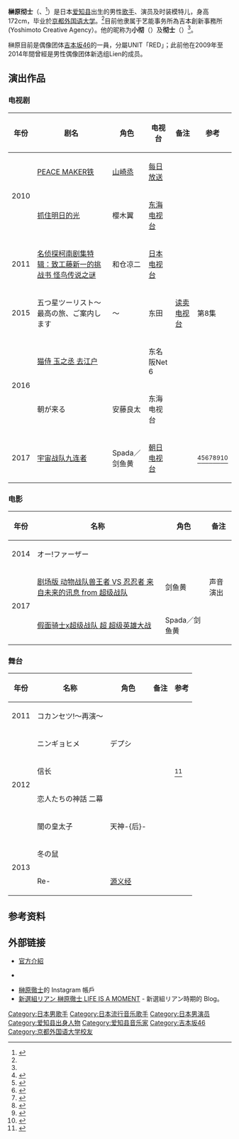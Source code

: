{{Infobox musical artist
| name = 榊原彻士
| native_name = 榊原 徹士
| native_name_lang = ja
| background = solo_singer
| birth_date = {{birth date and age|1989|12|6|df=yes}}
| birth_place = {{JPN}}[[爱知县|爱知县]]
| genre = [[日本流行音乐|日本流行音乐]]
| occupation = 歌手
| instrument = [[歌曲|唱歌]]
| years_active = 2009年至今
| label = [[YOSHIMOTO_R_and_C|YOSHIMOTO R and C]]
| associated_acts = {{ubl|新选组Lien（2009年－2014年）|[[吉本坂46|吉本坂46]]（2018年－）}}
}}
'''榊原彻士'''（{{lang-ja|さかきばら てつじ}}、{{bd|1989年|12月6日|catIdx=Sakakibara Tetsuji}}<ref name="tv dogatch">{{cite web|url=http://dogatch.jp/blog/news/ntv/0903086768.html|title=イケメン学生『新選組リアン』メンバー紹介！|language=ja|publisher=TV Dogatch|date=2009年8月3日|accessdate=2017年2月27日|deadurl=yes|archiveurl=https://web.archive.org/web/20131105130421/http://dogatch.jp/blog/news/ntv/0903086768.html|archivedate=2013年11月5日}}</ref>）是日本[[爱知县|爱知县]]出生的男性[[歌手|歌手]]、演员及时装模特儿，身高172cm，毕业於[[京都外国语大学|京都外国语大学]]。<ref name="tv dogatch"/>目前他隶属于艺能事务所為吉本創新事務所(Yoshimoto Creative Agency）。他的昵称为'''小彻'''（{{lang-ja|てっちゃん}}）及'''彻士'''（{{lang-ja|てつじ}}）<ref name="tv dogatch"/>。

榊原目前是偶像团体[[吉本坂46|吉本坂46]]的一員，分屬UNIT「RED」；此前他在2009年至2014年間曾經是男性偶像团体新选组Lien的成员。

==演出作品==
===电视剧===
{|class="wikitable"
|-
! 年份
! 剧名
! 角色
! 电视台
! 备注
! 参考
|-
|rowspan="2"| 2010 || [[PEACE_MAKER铁|PEACE MAKER铁]] || [[山崎烝|山崎烝]] || [[每日放送|每日放送]] || ||
|-
|[[抓住明日的光|抓住明日的光]] || 樱木翼 || [[东海电视台|东海电视台]] || ||
|-
| 2011 || [[名侦探柯南_(电视剧)|名侦探柯南剧集特辑：致工藤新一的挑战书 怪鸟传说之谜]] || 和仓凉二 || [[日本电视台|日本电视台]] || ||
|-
| 2015 || 五つ星ツーリスト〜最高の旅、ご案内します!!〜 || 东田 || [[读卖电视台|读卖电视台]] || 第8集 ||
|-
|rowspan="2"| 2016 || [[猫侍|猫侍 玉之丞 去江户]] || || 东名阪Net 6 || ||
|-
|朝が来る || 安藤良太 || 东海电视台 || ||
|-
| 2017 || [[宇宙战队九连者|宇宙战队九连者]] || Spada／剑鱼黄 || [[朝日电视台|朝日电视台]] || ||<ref>{{cite web|url=http://www.cinemacafe.net/article/2016/12/26/45945.html|title=スーパー戦隊シリーズ、来年から9人組ヒーローに！ 「宇宙戦隊キュウレンジャー」|language=ja|publisher=CinemaCafe.net|date=2016年12月26日|accessdate=2017年2月27日|archive-date=2016年12月27日|archive-url=https://web.archive.org/web/20161227195847/http://www.cinemacafe.net/article/2016/12/26/45945.html|dead-url=no}}</ref><ref>{{cite web|url=http://news.mynavi.jp/articles/2016/12/26/sentai/|title=新スーパー戦隊『宇宙戦隊キュウレンジャー』は9人戦士の意欲作、女性戦士が緑を担当|language=ja|publisher=MyNavi News|date=2016年12月26日|accessdate=2017年2月27日|archive-date=2016年12月30日|archive-url=https://web.archive.org/web/20161230013427/http://news.mynavi.jp/articles/2016/12/26/sentai/|dead-url=no}}</ref><ref>{{cite web|url=http://www.hochi.co.jp/entertainment/20161226-OHT1T50047.html|title=「宇宙戦隊キュウレンジャー」４１作目シリーズ最多９人のヒーロー|work=[[体育报知|体育报知]]|language=ja|date=2016年12月26日|accessdate=2017年2月27日|deadurl=yes|archiveurl=https://web.archive.org/web/20161229204907/http://www.hochi.co.jp/entertainment/20161226-OHT1T50047.html|archivedate=2016年12月29日}}</ref><ref>{{cite web|url=https://thetv.jp/news/detail/96623/|title=新戦隊はシリーズ初の9人！「宇宙戦隊」が始動|work=Smart The Television|language=ja|date=2016年12月26日|accessdate=2017年2月27日|archive-date=2016年12月27日|archive-url=https://web.archive.org/web/20161227130639/https://thetv.jp/news/detail/96623/|dead-url=no}}</ref><ref>{{cite web|url=http://www.cinematoday.jp/page/N0088564|title=スーパー戦隊41作目「キュウレンジャー」は宇宙×星座モチーフ！史上初9人組スタート|language=ja|publisher=Cinema Today|date=2016年12月26日|accessdate=2017年2月27日|archive-date=2016年12月27日|archive-url=https://web.archive.org/web/20161227175001/http://www.cinematoday.jp/page/N0088564|dead-url=no}}</ref><ref>{{cite web|url=https://mdpr.jp/news/1649362|title=「スーパー戦隊」新シリーズ、キャスト発表　初の9人組|work=Model Press|language=ja|publisher=Net Native|date=2016年12月26日|accessdate=2017年2月27日|archive-date=2016年12月27日|archive-url=https://web.archive.org/web/20161227125804/https://mdpr.jp/news/1649362|dead-url=no}}</ref><ref>{{cite web|url=http://www.oricon.co.jp/news/2083618/|title=スーパー戦隊シリーズ初の9人組『宇宙戦隊キュウレンジャー』2・12放送開始|work=Oricon Style|language=ja|publisher=Oricon|date=2016年12月26日|accessdate=2017年2月27日|archive-date=2017年2月4日|archive-url=https://web.archive.org/web/20170204165945/http://www.oricon.co.jp/news/2083618/|dead-url=no}}</ref>
|}

===电影===
{|class="wikitable"
|-
! 年份
! 名称
! 角色
! 备注
|-
| 2014 || オー!ファーザー || ||
|-
|rowspan="2"| 2017 || [[剧场版_动物战队兽王者_VS_忍忍者_来自未来的讯息_from_超级战队|剧场版 动物战队兽王者 VS 忍忍者 来自未来的讯息 from 超级战队]] || 剑鱼黄 || 声音演出
|-
|[[假面骑士x超级战队_超_超级英雄大战|假面骑士x超级战队 超 超级英雄大战]] || Spada／剑鱼黄 || 
|}

===舞台===
{|class="wikitable"
|-
! 年份
! 名称
! 角色
! 备注
! 参考
|-
| 2011 || コカンセツ!〜再演〜 || || ||
|-
|rowspan="4"| 2012 || ニンギョヒメ || デプシ || ||
|-
|信长 || || ||<ref>{{cite web|url=http://shinsengumilien.laff.jp/blog/2012/07/post-caed.html|title=お詫び|language=ja|publisher=新选组Lien工作人员博客|date=2012年6月27日|accessdate=2017年2月27日|archive-date=2013年5月1日|archive-url=https://archive.is/20130501112627/http://shinsengumilien.laff.jp/blog/2012/07/post-caed.html|dead-url=yes}}</ref>
|-
|恋人たちの神話 二幕 || || ||
|-
|闇の皇太子 || 天神-{后}- || ||
|-
|rowspan="2"| 2013 || 冬の鼠 || || ||
|-
|Re- || [[源义经|源义经]] || ||
|}

==参考资料==
{{reflist}}

==外部链接==
* [https://profile.yoshimoto.co.jp/talent/detail?id=3967 官方介紹] {{Wayback|url=https://profile.yoshimoto.co.jp/talent/detail?id=3967 |date=20201020133730 }} {{ja icon}}
* {{Twitter|tetsuji_s_1206|榊原徹士}} {{ja icon}}
* [https://www.instagram.com/tetsujisakakibara 榊原徹士]的 Instagram 帳戶 {{ja icon}}
* [http://blogs.yahoo.co.jp/sakakibara_tetsuji_blog 新選組リアン 榊原徹士 LIFE IS A MOMENT] {{Wayback|url=http://blogs.yahoo.co.jp/sakakibara_tetsuji_blog |date=20191101000000 }} {{ja icon}}- 新選組リアン時期的 Blog。

{{start box}}
{{succession box|[[南羽翔平|南羽翔平]]<br />（[[動物戰隊獸王者|動物戰隊獸王者]]）|[[工藤遙|工藤遙]]<br />（[[快盜戰隊魯邦連者VS警察戰隊巡邏連者|快盜戰隊魯邦連者VS警察戰隊巡邏連者]]）|日本[[超級戰隊系列|超級戰隊系列]]黃色戰士演員<br />[[宇宙戰隊九連者|宇宙戰隊九連者]]|2017年2月12日-2018年2月4日}}
{{end box}}


{{DEFAULTSORT:Sakakibara Tetsuji}}
[[Category:日本男歌手|Category:日本男歌手]]
[[Category:日本流行音乐歌手|Category:日本流行音乐歌手]]
[[Category:日本男演员|Category:日本男演员]]
[[Category:爱知县出身人物|Category:爱知县出身人物]]
[[Category:爱知县音乐家|Category:爱知县音乐家]]
[[Category:吉本坂46|Category:吉本坂46]]
[[Category:京都外国语大学校友|Category:京都外国语大学校友]]